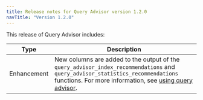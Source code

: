 ```yaml
---
title: Release notes for Query Advisor version 1.2.0
navTitle: "Version 1.2.0"
---
```


This release of Query Advisor includes:

|  Type       |                                Description                                                                                                                                                                |
| ----------- | --------------------------------------------------------------------------------------------------------------------------------------------------------------------------------------------------------- |
| Enhancement |  New columns are added to the output of the `query_advisor_index_recommendations` and `query_advisor_statistics_recommendations` functions. For more information, see [using query advisor](../using.mdx).|
